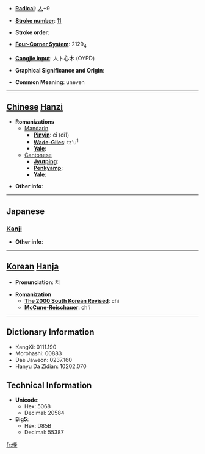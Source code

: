 * '''[[Wiktionary:Chinese radical index| Radical]]''': [[Wiktionary:Chinese radical index 人|人]]+9

* '''[[Wiktionary:Chinese total strokes index|Stroke number]]''': [[Wiktionary:Chinese total strokes index 11|11]]

* '''Stroke order''': 

* '''[[Wiktionary:Chinese four corner index|Four-Corner System]]''': 2129<sub>4</sub>

* '''[[Wiktionary:Chinese Cangjie index|Cangjie input]]''': 人卜心木 (OYPD)

* '''Graphical Significance and Origin''': 

* '''Common Meaning''': uneven

----

== [[Chinese]] [[Hanzi]] ==

* '''Romanizations'''
** [[Mandarin]]
*** '''[[Pinyin]]''': cī (ci1)
*** '''[[Wade-Giles]]''': tz'u<sup>1</sup>
*** '''[[Yale]]''': 
**[[Cantonese]]
***'''[[Jyutping]]''':
***'''[[Penkyamp]]''': 
***'''[[Yale]]''': 

* '''Other info''': 

----

==Japanese==
===[[Kanji]]===
{{kanji|on readings=[[し]] (shi)
|kun readings=[[そろわない]] (sorowanai)
}}

* '''Other info''':  

----

== [[Korean]] [[Hanja]] ==

* '''Pronunciation''': 치

* '''Romanization'''
** '''[[The 2000 South Korean Revised Romanization|The 2000 South Korean Revised]]''': chi
** '''[[McCune-Reischauer]]''': ch'i

----

== Dictionary Information ==

* KangXi: 0111.190
* Morohashi: 00883
* Dae Jaweon: 0237.160
* Hanyu Da Zidian: 10202.070

== Technical Information ==

* '''Unicode''':
** Hex: 5068
** Decimal: 20584
* '''Big5''':
** Hex: D85B
** Decimal: 55387

[[fr:偨]]